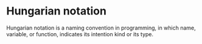
# Hungarian notation

Hungarian notation is a naming convention in programming, in which name, variable, or function, indicates its intention kind or its type.

<NewsletterForm />
